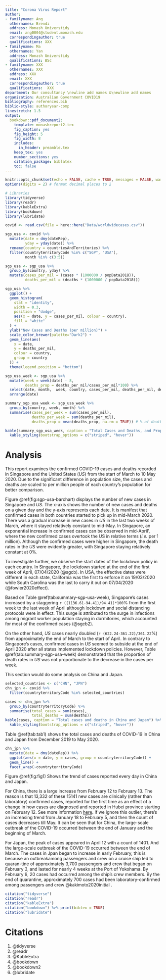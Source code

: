 ```yaml
---
title: "Corona Virus Report"
author:
- familyname: Ang
  othernames: Brendi
  address: Monash Universtidy
  email: ang0004@student.monash.edu
  correspondingauthor: true
  qualifications: XXX
- familyname: Ma
  othernames: Yan
  address: Monash Universtidy
  qualifications: BSc
- familyname: XXX
  othernames: XXX
  address: XXX
  email: XXX
  correspondingauthor: true
  qualifications:  XXX
department: Our consultancy \newline add names &\newline add names
organization: Australian Government COVID19
bibliography: references.bib
biblio-style: authoryear-comp
linestretch: 1.5
output:
  bookdown::pdf_document2:
    template: monashreport2.tex
    fig_caption: yes
    fig_height: 5
    fig_width: 8
    includes:
      in_header: preamble.tex
    keep_tex: yes
    number_sections: yes
    citation_package: biblatex
    toc: false
---
```



```r
knitr::opts_chunk$set(echo = FALSE, cache = TRUE, messages = FALSE, warning = FALSE)
options(digits = 2) # format decimal places to 2
```

```r
# Libraries
library(tidyverse)
library(readr)
library(kableExtra)
library(bookdown)
library(lubridate)
```

\section*{Country Singapore and United States of America}
```r
covid <- read.csv(file = here::here("Data/worldwidecases.csv")) 
```


```r
sgp_usa <- covid %>%
  mutate(date = dmy(dateRep),
         yday = yday(date)) %>%
  rename(country = countriesAndTerritories) %>%
  filter(countryterritoryCode %in% c("SGP", "USA"),
         month %in% c(3:5))
```

```r
sgp_usa <- sgp_usa %>%
  group_by(country, yday) %>%
  mutate(cases_per_mil = (cases * (1000000 / popData2018)),
         deaths_per_mil = (deaths * (1000000 / popData2018)))
```

```r
sgp_usa %>%
  ggplot() +
  geom_histogram(
    stat = "identity",
    width = 0.3,
    position = "dodge",
    aes(x = date, y = cases_per_mil, colour = country),
    fill = "white"
  ) +
  ylab("New Cases and Deaths (per million)") +
  scale_color_brewer(palette="Dark2") +
  geom_line(aes(
    x = date,
    y = deaths_per_mil,
    colour = country,
    group = country
  )) +
  theme(legend.position = "bottom")
```


```r
sgp_usa_week <- sgp_usa %>%
  mutate(week = week(date) - 8,
         deaths_prop = deaths_per_mil/cases_per_mil*100) %>%
  select(date, month,  week, country, cases_per_mil, deaths_per_mil, deaths_prop, yday) %>%
  arrange(date)
```

```r
summary_sgp_usa_week <- sgp_usa_week %>%
  group_by(country, week, month) %>%
  summarise(cases_per_week = sum(cases_per_mil),
            deaths_per_week = sum(deaths_per_mil),
            deaths_prop = mean(deaths_prop, na.rm = TRUE)) # % of deaths per week

kable(summary_sgp_usa_week, caption = "Total Cases and Deaths, and Proportion of Deaths per week") %>%
  kable_styling(bootstrap_options = c("striped", "hover"))
```

# Analysis

This report examines the confirmed COVID-19 cases and deaths recorded in Singapore and the United States (*US*) from the start of March to 10 May 2020. Due to the significant difference in population size, the cases and deaths are scaled to per million people of each country's population for better comparison.

Figure \@ref(fig:sgp-usa-barchart) displays the number of new cases in Singapore and *US*. The x-axis shows the number of new cases and deaths on a given day and the y-axis represents each date. It is manifest that confirmed cases in both countries started to pick up in mid-March 2020. There was a gradual increase in new cases in *US* in the last two weeks of March, where it stayed relatively constant to mid-May. In Singapore, an exponential increase in confirmed cases can be observed in mid-April', where the new confirmed cases overtook the US in relative terms (*i.e.* per 1 million). Although the confirmed cases were higher in Singapore, the death rates in the *US* were evidently greater, with Singapore staying relatively constant at 0%.

To investigate further, we observe the start dates of the lockdown policy in each country. In Singapore, the lockdown started at the end of the first week of April, 07/04/2020 (@sgcb). In USA, the effective dates were different in each state, California was the first to enforce it on 19/03/2020 while South Carolina was the last to carry it out on 07/04/2020 (@fowler2020effect).

Based on Table \@ref(tab:summary-sgp-usa-week), Singapore's cases increased by a staggering `r ((1136.61-94.41)/94.41)*100`% from the first week to the last week of April although lockdown and social distancing protocols were in effect. This surge is attributed to the surge in infections among migrant worker population staying in dormitories, which accounted for most of the confirmed cases (@sgcb2). 

On the other hand, *US* cases nearly doubled (`r (622.24-361.22)/361.22`%) from approximately the end of March to the start of April. In contrary to Singapore's cases, confirmed cases in *US* seemed to subside at the end of April 2020 after all states implemented lockdown policies. However, Table \@ref(tab:summary-sgp-usa-week) demonstrated that the proportion of death rates in *US* was not proportionate to the decrease in the cases per week.

\clearpage



\section*{Country China and Japan}
This section would do some analysis on China and Japan.


```r
selected_countries <- c("CHN", "JPN")
chn_jpn <- covid %>% 
  filter(countryterritoryCode %in% selected_countries)
```


```r
cases <- chn_jpn %>% 
  group_by(countryterritoryCode) %>% 
  summarise(total_cases = sum(cases), 
            total_deaths = sum(deaths))
kable(cases, caption = "Total cases and deaths in China and Japan") %>% 
  kable_styling(bootstrap_options = c("striped", "hover"))
```

Table \@ref(tab:tab1) shows the total cases and deaths of COVID-19 in China and Japan from December 2019 to May 2020.

\clearpage

```r
chn_jpn %>% 
  mutate(date = dmy(dateRep)) %>% 
  ggplot(aes(x = date, y = cases, group = countryterritoryCode)) + 
  geom_line() + 
  facet_wrap(~countryterritoryCode) 


```


Figure \@ref(fig:fig1) Shows the trend of cases reported every day in China and Japan. 

For China, there is a large increase from February 12 to February 13. The reason is that 13,332 of these 15141 new cases are clinically (rather than laboratory) confirmed cases, reported for the first time as an effect of a change in how cases are diagnosed and reported in Hubei province starting on February 12. See more information [here](https://www.worldometers.info/coronavirus/how-to-interpret-feb-12-case-surge/). If we ignore this outlier, there's an increasing trend from January 18 to February 5, and then the count of cases decreases till May. It can be seen that for China, the large-scale outbreak of the COVID-19 occurred between the end of January and the beginning of March.

For Japan, the peak of cases appeared in April 12 with a count of 1401. And the large-scale outbreak of the COVID-19 occurred between the end of March. The cases in Jpan began to increase in early February, this is because an outbreakamong passengers and crew on a cruise ship led to quaran-tine of approximately 3,700 passengers and crew that began on February 3, and  lasted for nearly 4 weeks at the Port of Yokohama. By February 9, 20 cases had occurred among the ship’s crew members. By the end of quarantine, approximately 700 cases had been laboratory-confirmed among passengers and crew @kakimoto2020initial .




\section*{Country XX3 and YY3}



```r
citation("tidyverse")
citation("readr")
citation("kableExtra")
citation("bookdown") %>% print(bibtex = TRUE)
citation("lubridate")
```

\clearpage 

# Citations
1. @tidyverse
2. @readr
3. @KableExtra
4. @bookdown
5. @bookdown2
6. @lubridate

\clearpage
